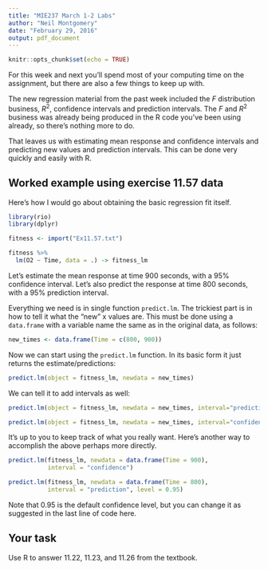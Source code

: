 ```yaml
---
title: "MIE237 March 1-2 Labs"
author: "Neil Montgomery"
date: "February 29, 2016"
output: pdf_document
---
```


```r
knitr::opts_chunk$set(echo = TRUE)
```

For this week and next you'll spend most of your computing time on the assignment, but there are also a few things to keep up with.

The new regression material from the past week included the $F$ distribution business, $R^2$, confidence intervals and prediction intervals. The $F$ and $R^2$ business was already being produced in the R code you've been using already, so there's nothing more to do.

That leaves us with estimating mean response and confidence intervals and predicting new values and prediction intervals. This can be done very quickly and easily with R. 

## Worked example using exercise 11.57 data

Here's how I would go about obtaining the basic regression fit itself. 

```r
library(rio)
library(dplyr)

fitness <- import("Ex11.57.txt")

fitness %>% 
  lm(O2 ~ Time, data = .) -> fitness_lm
```

Let's estimate the mean response at time 900 seconds, with a 95% confidence interval. Let's also predict the response at time 800 seconds, with a 95% prediction interval. 

Everything we need is in single function `predict.lm`. The trickiest part is in how to tell it what the "new" x values are. This must be done using a `data.frame` with a variable name the same as in the original data, as follows:

```r
new_times <- data.frame(Time = c(800, 900))
```

Now we can start using the `predict.lm` function. In its basic form it just returns the estimate/predictions:

```r
predict.lm(object = fitness_lm, newdata = new_times)
```

We can tell it to add intervals as well:

```r
predict.lm(object = fitness_lm, newdata = new_times, interval="prediction")
```

```r
predict.lm(object = fitness_lm, newdata = new_times, interval="confidence")
```

It's up to you to keep track of what you really want. Here's another way to accomplish the above perhaps more directly. 

```r
predict.lm(fitness_lm, newdata = data.frame(Time = 900), 
           interval = "confidence")

predict.lm(fitness_lm, newdata = data.frame(Time = 800), 
           interval = "prediction", level = 0.95)
```

Note that 0.95 is the default confidence level, but you can change it as suggested in the last line of code here.

## Your task

Use R to answer 11.22, 11.23, and 11.26 from the textbook.

